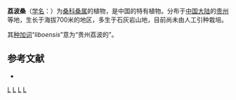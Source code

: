 {{Speciesbox
| genus = Morus
| species = liboensis
| authority = S. S. Chang, 1984
}}

'''荔波桑'''（[[学名|学名]]：{{lang|la|''Morus liboensis''}}）为[[桑科|桑科]][[桑属|桑属]]的植物，是中国的特有植物。分布于[[中国大陆|中国大陆]]的[[贵州|贵州]]等地，生长于海拔700米的地区，多生于石灰岩山地，目前尚未由人工引种栽培。

其[[种加词|种加词]]“''liboensis''”意为“贵州荔波的”。

== 参考文献 ==
<div class="references-small">
* {{cite web| url =http://www.bioinfo.cn/db05/KmzwSpecies.php?action=view&id=13697| title =荔波桑| work =《中国高等植物数据库全库》| publisher =中国科学院微生物研究所| author =昆明植物研究所| accessdate =2009-02-24| deadurl =yes| archiveurl =https://web.archive.org/web/20160305105447/http://www.bioinfo.cn/db05/KmzwSpecies.php?action=view&id=13697| archivedate =2016-03-05}}
</div>
{{Taxonbar|from=Q15227846}}

[[Category:桑属|L]]
[[Category:中国特有植物|L]]
[[Category:贵州植物|L]]
[[Category:1984年描述的植物|L]]


{{植物小作品}}